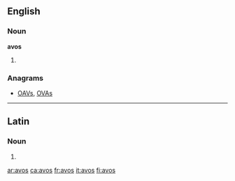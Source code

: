 ==English==

===Noun===
'''avos'''

# {{plural of|[[avo]]}}

===Anagrams===
* [[OAVs#English|OAVs]], [[OVAs#English|OVAs]]

----

==Latin==

===Noun===
{{la-noun-form|avōs}}

# {{inflection of|avus|avus|acc|p|lang=la}}

[[ar:avos]]
[[ca:avos]]
[[fr:avos]]
[[it:avos]]
[[fi:avos]]